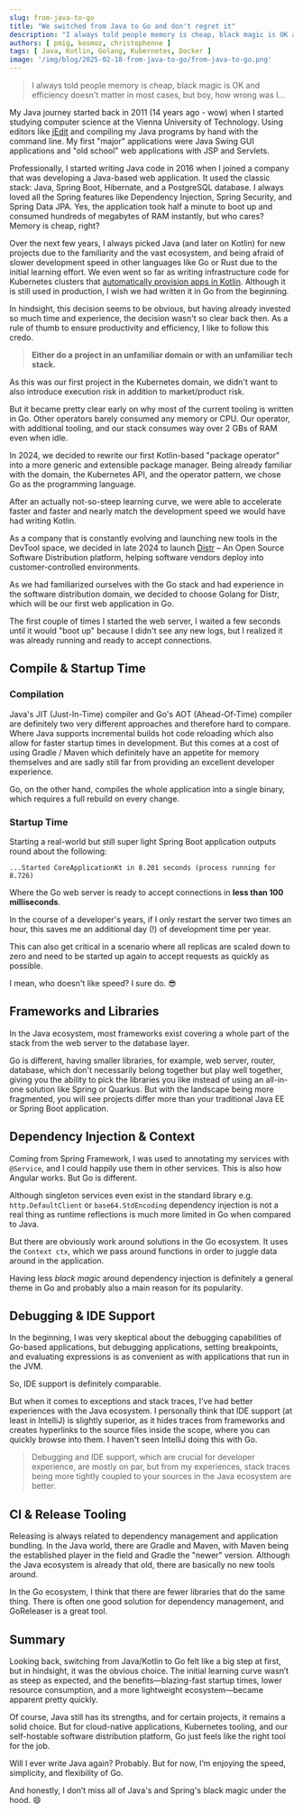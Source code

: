 ```yaml
---
slug: from-java-to-go
title: "We switched from Java to Go and don't regret it"
description: "I always told people memory is cheap, black magic is OK and efficiency doesn't matter, but I was wrong."
authors: [ pmig, kosmoz, christophenne ]
tags: [ Java, Kotlin, Golang, Kubernetes, Docker ]
image: '/img/blog/2025-02-18-from-java-to-go/from-java-to-go.png'
---
```


> I always told people memory is cheap, black magic is OK and efficiency doesn't matter in most cases, but boy, how wrong was I...

<!-- truncate -->

My Java journey started back in 2011 (14 years ago - wow) when I started studying computer science at the Vienna University of Technology.
Using editors like [jEdit](https://www.jedit.org/) and compiling my Java programs by hand with the command line.
My first "major" applications were Java Swing GUI applications and "old school" web applications with JSP and Servlets.

Professionally, I started writing Java code in 2016 when I joined a company that was developing a Java-based web application.
It used the classic stack: Java, Spring Boot, Hibernate, and a PostgreSQL database.
I always loved all the Spring features like Dependency Injection, Spring Security, and Spring Data JPA.
Yes, the application took half a minute to boot up and consumed hundreds of megabytes of RAM instantly, but who cares? Memory is cheap, right?

Over the next few years, I always picked Java (and later on Kotlin) for new projects due to the familiarity and the vast ecosystem,
and being afraid of slower development speed in other languages like Go or Rust due to the initial learning effort.
We even went so far as writing infrastructure code for Kubernetes clusters that
[automatically provision apps in Kotlin](https://github.com/glasskube/operator).
Although it is still used in production, I wish we had written it in Go from the beginning.

In hindsight, this decision seems to be obvious, but having already invested so much time and experience, the decision wasn't so clear
back then. As a rule of thumb to ensure productivity and efficiency, I like to follow this credo.

> **Either do a project in an unfamiliar domain or with an unfamiliar tech stack.**

As this was our first project in the Kubernetes domain, we didn't want to also introduce execution risk in addition to
market/product risk.

But it became pretty clear early on why most of the current tooling is written in Go. Other operators barely consumed any memory or CPU.
Our operator, with additional tooling, and our stack consumes way over 2 GBs of RAM even when idle.

In 2024, we decided to rewrite our first Kotlin-based "package operator" into a more generic and extensible package manager.
Being already familiar with the domain, the Kubernetes API, and the operator pattern, we chose Go as the programming language.

After an actually not-so-steep learning curve, we were able to accelerate faster and faster and nearly match the development
speed we would have had writing Kotlin.

As a company that is constantly evolving and launching new tools in the DevTool space, we decided in late 2024 to launch
[Distr](https://github.com/glasskube/distr/)
– An Open Source Software Distribution platform, helping software vendors deploy into customer-controlled environments.

As we had familiarized ourselves with the Go stack and had experience in the software distribution domain,
we decided to choose Golang for Distr, which will be our first web application in Go.

The first couple of times I started the web server, I waited a few seconds until it would "boot up"
because I didn't see any new logs, but I realized it was already running and ready to accept connections.

## Compile & Startup Time

### Compilation

Java's JIT (Just-In-Time) compiler and Go's AOT (Ahead-Of-Time) compiler are definitely two very different approaches
and therefore hard to compare.
Where Java supports incremental builds hot code reloading which also allow for faster startup times in development.
But this comes at a cost of using Gradle / Maven which definitely have an appetite for memory themselves and are
sadly still far from providing an excellent developer experience.

Go, on the other hand, compiles the whole application into a single binary, which requires a full rebuild on every change.

### Startup Time

Starting a real-world but still super light Spring Boot application outputs round about the following:

```
...Started CoreApplicationKt in 8.201 seconds (process running for 8.726)
```

Where the Go web server is ready to accept connections in **less than 100 milliseconds**.

In the course of a developer's years, if I only restart the server two times an hour,
this saves me an additional day (!) of development time per year.

This can also get critical in a scenario where all replicas are scaled down to zero and need to be started up again
to accept requests as quickly as possible.

I mean, who doesn't like speed? I sure do. 😎

## Frameworks and Libraries

In the Java ecosystem, most frameworks exist covering a whole part of the stack from the web server to the
database layer.

Go is different, having smaller libraries, for example, web server, router, database, which don't necessarily
belong together but play well together, giving you the ability to pick the libraries you like instead of using
an all-in-one solution like Spring or Quarkus. But with the landscape being more fragmented, you will see projects
differ more than your traditional Java EE or Spring Boot application.

## Dependency Injection & Context

Coming from Spring Framework, I was used to annotating my services with `@Service`, and I could happily use them in
other services. This is also how Angular works. But Go is different.

Although singleton services even exist in the standard library e.g. `http.DefaultClient` or `base64.StdEncoding` dependency
injection is not a real thing as runtime reflections is much more limited in Go when compared to Java.

But there are obviously work around solutions in the Go ecosystem.
It uses the `Context ctx`, which we pass around functions in order to juggle data around in the application.

Having less _black magic_ around dependency injection is definitely a general theme in Go and probably also a main reason
for its popularity.

## Debugging & IDE Support

In the beginning, I was very skeptical about the debugging capabilities of Go-based applications, but debugging applications,
setting breakpoints, and evaluating expressions is as convenient as with applications that run in the JVM.

So, IDE support is definitely comparable.

But when it comes to exceptions and stack traces, I've had better experiences with the Java ecosystem. I personally
think that IDE support (at least in IntelliJ) is slightly superior, as it hides traces from frameworks and
creates hyperlinks to the source files inside the scope, where you can quickly browse into them. I haven't seen IntelliJ
doing this with Go.

> Debugging and IDE support, which are crucial for developer experience, are mostly on par, but from my experiences,
> stack traces being more tightly coupled to your sources in the Java ecosystem are better.

## CI & Release Tooling

Releasing is always related to dependency management and application bundling. In the Java world, there are Gradle
and Maven, with Maven being the established player in the field and Gradle the "newer" version. Although the Java
ecosystem is already that old, there are basically no new tools around.

In the Go ecosystem, I think that there are fewer libraries that do the same thing. There is often one good solution
for dependency management, and GoReleaser is a great tool.

## Summary

Looking back, switching from Java/Kotlin to Go felt like a big step at first, but in hindsight, it was the obvious choice.
The initial learning curve wasn’t as steep as expected, and the benefits—blazing-fast startup times, lower resource consumption,
and a more lightweight ecosystem—became apparent pretty quickly.

Of course, Java still has its strengths, and for certain projects, it remains a solid choice. But for cloud-native applications,
Kubernetes tooling, and our self-hostable software distribution platform, Go just feels like the right tool for the job.

Will I ever write Java again? Probably. But for now, I’m enjoying the speed, simplicity, and flexibility of Go.

And honestly, I don’t miss all of Java's and Spring's black magic under the hood. 😄
